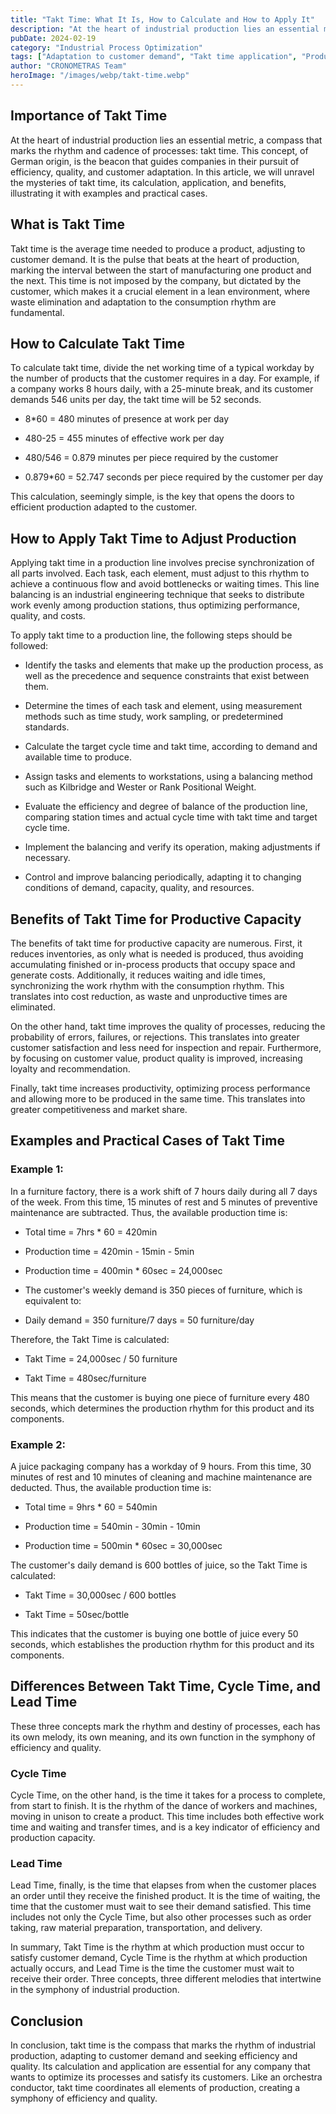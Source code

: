 ```yaml
---
title: "Takt Time: What It Is, How to Calculate and How to Apply It"
description: "At the heart of industrial production lies an essential metric, a compass that marks the rhythm and cadence of processes: takt time."
pubDate: 2024-02-19
category: "Industrial Process Optimization"
tags: ["Adaptation to customer demand", "Takt time application", "Productivity increase", "Line balancing", "Takt time calculation", "Quality", "Cycle time", "Bottlenecks", "Customer demand", "Differences between Takt Time", "Efficiency", "Production efficiency", "Productive efficiency", "Takt time example", "Examples and practical cases of takt time", "Waste elimination", "Industrial engineering", "Lead Time", "Lean manufacturing", "Continuous improvement", "Process quality improvement", "Process optimization", "Lean production", "Industrial production", "Inventory reduction", "Waiting time reduction", "Production rhythm", "Customer satisfaction", "Takt time", "Takt time vs Cycle Time", "Takt time vs Lead Time", "Cycle time", "Waiting times"]
author: "CRONOMETRAS Team"
heroImage: "/images/webp/takt-time.webp"
---
```


## Importance of Takt Time

At the heart of industrial production lies an essential metric, a compass that marks the rhythm and cadence of processes: takt time. This concept, of German origin, is the beacon that guides companies in their pursuit of efficiency, quality, and customer adaptation. In this article, we will unravel the mysteries of takt time, its calculation, application, and benefits, illustrating it with examples and practical cases.

## What is Takt Time

Takt time is the average time needed to produce a product, adjusting to customer demand. It is the pulse that beats at the heart of production, marking the interval between the start of manufacturing one product and the next. This time is not imposed by the company, but dictated by the customer, which makes it a crucial element in a lean environment, where waste elimination and adaptation to the consumption rhythm are fundamental.

## How to Calculate Takt Time

To calculate takt time, divide the net working time of a typical workday by the number of products that the customer requires in a day. For example, if a company works 8 hours daily, with a 25-minute break, and its customer demands 546 units per day, the takt time will be 52 seconds.

- 8*60 = 480 minutes of presence at work per day

- 480-25 = 455 minutes of effective work per day

- 480/546 = 0.879 minutes per piece required by the customer

- 0.879*60 = 52.747 seconds per piece required by the customer per day

This calculation, seemingly simple, is the key that opens the doors to efficient production adapted to the customer.

## How to Apply Takt Time to Adjust Production

Applying takt time in a production line involves precise synchronization of all parts involved. Each task, each element, must adjust to this rhythm to achieve a continuous flow and avoid bottlenecks or waiting times. This line balancing is an industrial engineering technique that seeks to distribute work evenly among production stations, thus optimizing performance, quality, and costs.

To apply takt time to a production line, the following steps should be followed:

- Identify the tasks and elements that make up the production process, as well as the precedence and sequence constraints that exist between them.

- Determine the times of each task and element, using measurement methods such as time study, work sampling, or predetermined standards.

- Calculate the target cycle time and takt time, according to demand and available time to produce.

- Assign tasks and elements to workstations, using a balancing method such as Kilbridge and Wester or Rank Positional Weight.

- Evaluate the efficiency and degree of balance of the production line, comparing station times and actual cycle time with takt time and target cycle time.

- Implement the balancing and verify its operation, making adjustments if necessary.

- Control and improve balancing periodically, adapting it to changing conditions of demand, capacity, quality, and resources.

## Benefits of Takt Time for Productive Capacity

The benefits of takt time for productive capacity are numerous. First, it reduces inventories, as only what is needed is produced, thus avoiding accumulating finished or in-process products that occupy space and generate costs. Additionally, it reduces waiting and idle times, synchronizing the work rhythm with the consumption rhythm. This translates into cost reduction, as waste and unproductive times are eliminated.

On the other hand, takt time improves the quality of processes, reducing the probability of errors, failures, or rejections. This translates into greater customer satisfaction and less need for inspection and repair. Furthermore, by focusing on customer value, product quality is improved, increasing loyalty and recommendation.

Finally, takt time increases productivity, optimizing process performance and allowing more to be produced in the same time. This translates into greater competitiveness and market share.

## Examples and Practical Cases of Takt Time

### Example 1:

In a furniture factory, there is a work shift of 7 hours daily during all 7 days of the week. From this time, 15 minutes of rest and 5 minutes of preventive maintenance are subtracted. Thus, the available production time is:

- Total time = 7hrs * 60 = 420min

- Production time = 420min - 15min - 5min

- Production time = 400min * 60sec = 24,000sec

- The customer's weekly demand is 350 pieces of furniture, which is equivalent to:

- Daily demand = 350 furniture/7 days = 50 furniture/day

Therefore, the Takt Time is calculated:

- Takt Time = 24,000sec / 50 furniture

- Takt Time = 480sec/furniture

This means that the customer is buying one piece of furniture every 480 seconds, which determines the production rhythm for this product and its components.

### Example 2:

A juice packaging company has a workday of 9 hours. From this time, 30 minutes of rest and 10 minutes of cleaning and machine maintenance are deducted. Thus, the available production time is:

- Total time = 9hrs * 60 = 540min

- Production time = 540min - 30min - 10min

- Production time = 500min * 60sec = 30,000sec

The customer's daily demand is 600 bottles of juice, so the Takt Time is calculated:

- Takt Time = 30,000sec / 600 bottles

- Takt Time = 50sec/bottle

This indicates that the customer is buying one bottle of juice every 50 seconds, which establishes the production rhythm for this product and its components.

## Differences Between Takt Time, Cycle Time, and Lead Time

These three concepts mark the rhythm and destiny of processes, each has its own melody, its own meaning, and its own function in the symphony of efficiency and quality.

### Cycle Time

Cycle Time, on the other hand, is the time it takes for a process to complete, from start to finish. It is the rhythm of the dance of workers and machines, moving in unison to create a product. This time includes both effective work time and waiting and transfer times, and is a key indicator of efficiency and production capacity.

### Lead Time

Lead Time, finally, is the time that elapses from when the customer places an order until they receive the finished product. It is the time of waiting, the time that the customer must wait to see their demand satisfied. This time includes not only the Cycle Time, but also other processes such as order taking, raw material preparation, transportation, and delivery.

In summary, Takt Time is the rhythm at which production must occur to satisfy customer demand, Cycle Time is the rhythm at which production actually occurs, and Lead Time is the time the customer must wait to receive their order. Three concepts, three different melodies that intertwine in the symphony of industrial production.

## Conclusion

In conclusion, takt time is the compass that marks the rhythm of industrial production, adapting to customer demand and seeking efficiency and quality. Its calculation and application are essential for any company that wants to optimize its processes and satisfy its customers. Like an orchestra conductor, takt time coordinates all elements of production, creating a symphony of efficiency and quality.
